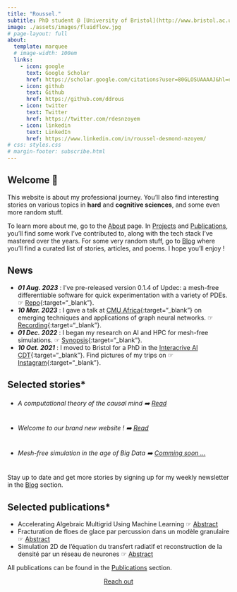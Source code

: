 ```yaml
---
title: "Roussel."
subtitle: PhD student @ [University of Bristol](http://www.bristol.ac.uk/cdt/interactive-ai/current-students/2021-cohort/nzoyem/)
image: ./assets/images/fluidflow.jpg
# page-layout: full
about:
  template: marquee
  # image-width: 100em
  links:
    - icon: google
      text: Google Scholar
      href: https://scholar.google.com/citations?user=80GLOSUAAAAJ&hl=en
    - icon: github
      text: Github
      href: https://github.com/ddrous
    - icon: twitter
      text: Twitter
      href: https://twitter.com/rdesnzoyem
    - icon: linkedin
      text: LinkedIn
      href: https://www.linkedin.com/in/roussel-desmond-nzoyem/
# css: styles.css
# margin-footer: subscribe.html
---
```



## Welcome 👋

This website is about my professional journey. You'll also find interesting stories on various topics in **hard** and **cognitive sciences**, and some even more random stuff.

To learn more about me, go to the [About](/about.qmd) page. In [Projects](/projects.qmd) and [Publications](/publications.qmd), you'll find some work I've contributed to, along with the tech stack I've mastered over the years. For some very random stuff, go to [Blog](/posts.qmd) where you'll find a curated list of stories, articles, and poems. I hope you'll enjoy !


## News

- **_01 Aug. 2023_** : I've pre-released version 0.1.4 of Updec: a mesh-free differentiable software for quick experimentation with a variety of PDEs. ☞ [Repo](https://github.com/ddrous/Updec){:target="_blank"}.
- **_10 Mar. 2023_** : I gave a talk at [CMU Africa](https://www.africa.engineering.cmu.edu){:target="_blank"} on emerging techniques and applications of graph neural networks. ☞ [Recording](https://youtu.be/ahG-LG0ABRQ){:target="_blank"}.
- **_01 Dec. 2022_** : I began my research on AI and HPC for mesh-free simulations. ☞ [Synopsis](http://www.bristol.ac.uk/cdt/interactive-ai/current-students/2021-cohort/nzoyem/){:target="_blank"}.
- **_10 Oct. 2021_** : I moved to Bristol for a PhD in the [Interacrive AI CDT](https://www.bristol.ac.uk/cdt/interactive-ai/){:target="_blank"}. Find pictures of my trips on ☞ [Instagram](https://www.instagram.com/roussel_dn/){:target="_blank"}.


## Selected stories*
- ###### A computational theory of the causal mind ➡️ [Read](/posts/parallel-mind-theory/index.qmd)
- ###### Welcome to our brand new website ! ➡️ [Read](posts/welcome/index.qmd)
- ###### Mesh-free simulation in the age of Big Data ➡️ [Comming soon ...]()

Stay up to date and get more stories by signing up for my weekly newsletter in the [Blog](/posts.qmd) section.



## Selected publications*
- Accelerating Algebraic Multigrid Using Machine Learning ☞ [Abstract](publications/theses/nzoyem2022accelerating.qmd)
- Fracturation de floes de glace par percussion dans un modèle granulaire ☞ [Abstract](publications/theses/nzoyem2021fracturation.qmd)
- Simulation 2D de l’équation du transfert radiatif et reconstruction de la densité par un réseau de neurones ☞ [Abstract](publications/theses/nzoyem2020simulation.qmd)

All publications can be found in the [Publications](/publications.qmd) section.



```{=html}
<center> <a href="mailto:rd.nzoyemngueguin@bristol.ac.uk" class="btn btn-primary rounded-pill"> Reach out </a> </center>
```
